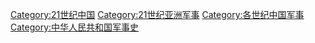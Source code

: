 [[Category:21世纪中国|Category:21世纪中国]]
[[Category:21世纪亚洲军事|Category:21世纪亚洲军事]]
[[Category:各世纪中国军事|Category:各世纪中国军事]]
[[Category:中华人民共和国军事史|Category:中华人民共和国军事史]]